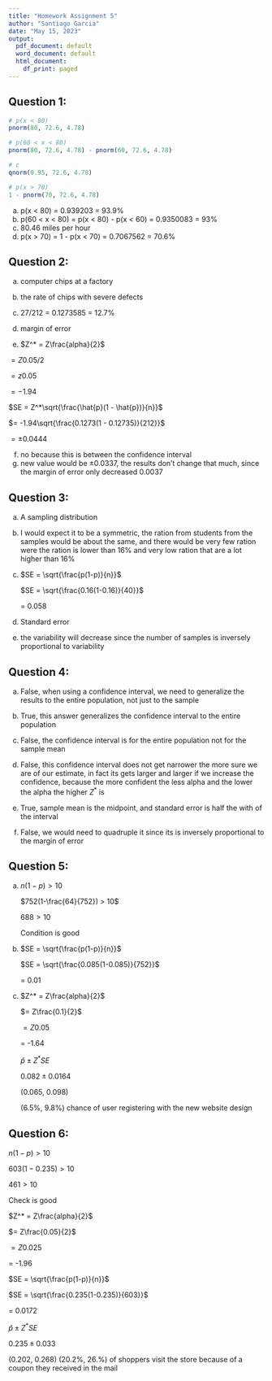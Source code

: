 ```yaml
---
title: "Homework Assignment 5"
author: "Santiago Garcia"
date: "May 15, 2023" 
output:
  pdf_document: default
  word_document: default
  html_document:
    df_print: paged
---
```


## Question 1:

```r
# p(x < 80) 
pnorm(80, 72.6, 4.78)

# p(60 < x < 80)
pnorm(80, 72.6, 4.78) - pnorm(60, 72.6, 4.78)

# c
qnorm(0.95, 72.6, 4.78)

# p(x > 70)
1 - pnorm(70, 72.6, 4.78)

```

a. p(x < 80) = 0.939203 = 93.9%
b. p(60 < x < 80) = p(x < 80) - p(x < 60) = 0.9350083 = 93%
c. 80.46 miles per hour
d. p(x > 70) = 1 - p(x < 70) =  0.7067562 = 70.6%

## Question 2:

a. computer chips at a factory

b. the rate of chips with severe defects

c. 27/212 = 0.1273585 = 12.7%

d. margin of error

e. 
$Z^* = Z\frac{alpha}{2}$

$= Z0.05/2$

$= z0.05$

$= -1.94$

$SE = Z^*\sqrt{\frac{\hat{p}(1 - \hat{p})}{n}}$

$= -1.94\sqrt{\frac{0.1273(1 - 0.12735)}{212}}$

$= \pm0.0444$

f. no because this is between the confidence interval 
g. new value would be $\pm0.0337$, the results don't change that much, since the margin of error only decreased 0.0037

## Question 3:

a. A sampling distribution 

b. I would expect it to be a symmetric, the ration from students from the samples would be about the same, and there would be very few ration were the ration is lower than 16% and very low ration that are a lot higher than 16%

c. $SE = \sqrt{\frac{p(1-p)}{n}}$

   $SE = \sqrt{\frac{0.16(1-0.16)}{40}}$
   
   = 0.058
   
d. Standard error
   
e. the variability will decrease since the number of samples is inversely proportional to variability 


## Question 4: 

a. False, when using a confidence interval, we need to generalize the results to the entire population, not just to the sample

b. True, this answer generalizes the confidence interval to the entire population

c. False, the confidence interval is for the entire population not for the sample mean 

d. False, this confidence interval does not get narrower the more sure we are of our estimate, in fact its gets larger and larger if we increase the confidence, because the more confident the less alpha and the lower the alpha the higher $Z^*$ is 

e. True, sample mean is the midpoint, and standard error is half the with of the interval

f. False, we would need to quadruple it since its is inversely proportional to the margin of error 

## Question 5:

a. $n(1-p) > 10$

   $752(1-\frac{64}{752}) > 10$
   
   $688 > 10$
   
   Condition is good

b. $SE = \sqrt{\frac{p(1-p)}{n}}$

   $SE = \sqrt{\frac{0.085(1-0.085)}{752}}$
   
   = 0.01
   
c. $Z^* = Z\frac{alpha}{2}$

   $= Z\frac{0.1}{2}$
   
   $= Z0.05$
   
   = -1.64
   
   $\hat{p} \pm Z^*SE$
   
   $0.082 \pm 0.0164$
   
   (0.065, 0.098)
   
   (6.5%, 9.8%) chance of user registering with the new website design
   
## Question 6: 

$n(1-p) > 10$

$603(1- 0.235) > 10$

$461 > 10$

Check is good

$Z^* = Z\frac{alpha}{2}$

$= Z\frac{0.05}{2}$

$= Z0.025$

= -1.96

$SE = \sqrt{\frac{p(1-p)}{n}}$

$SE = \sqrt{\frac{0.235(1-0.235)}{603}}$

= 0.0172

$\hat{p} \pm Z^*SE$

$0.235 \pm 0.033$

(0.202, 0.268)
(20.2%, 26.%) of shoppers visit the store because of a coupon they received in the mail

    

